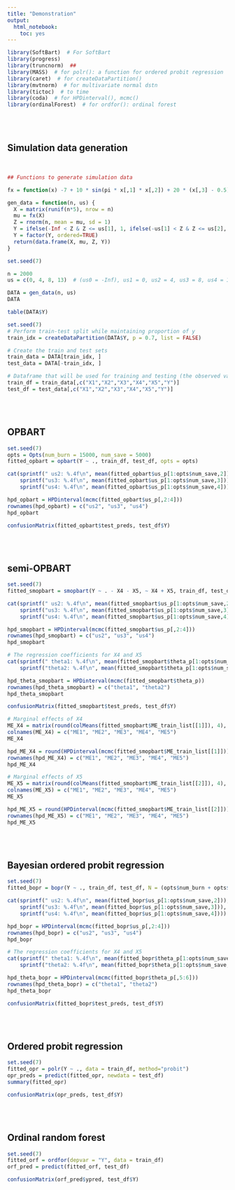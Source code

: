 ```yaml
---
title: "Demonstration"
output:
  html_notebook:
    toc: yes
---
```


```r
library(SoftBart)  # For SoftBart
library(progress)
library(truncnorm)  ##
library(MASS)  # for polr(): a function for ordered probit regression
library(caret)  # for createDataPartition()
library(mvtnorm)  # for multivariate normal dstn
library(tictoc)  # to time
library(coda)  # for HPDinterval(), mcmc()
library(ordinalForest)  # for ordfor(): ordinal forest
```

\
\

## Simulation data generation

\

\begin{equation}
f(x) = -7 + 10\mathrm{sin}(\pi x_1 x_2) + 20(x_3 - 0.5)^{2} + 10x_4 + 5x_5
\end{equation}

```r
## Functions to generate simulation data

fx = function(x) -7 + 10 * sin(pi * x[,1] * x[,2]) + 20 * (x[,3] - 0.5)^2 + 10 * x[,4] + 5 * x[,5]

gen_data = function(n, us) {
  X = matrix(runif(n*5), nrow = n)
  mu = fx(X)
  Z = rnorm(n, mean = mu, sd = 1)
  Y = ifelse(-Inf < Z & Z <= us[1], 1, ifelse(-us[1] < Z & Z <= us[2], 2, ifelse(-us[2] < Z & Z <= us[3], 3, ifelse(-us[3] < Z & Z <= us[4], 4, 5))))
  Y = factor(Y, ordered=TRUE)
  return(data.frame(X, mu, Z, Y))
}
```

```r
set.seed(7)

n = 2000
us = c(0, 4, 8, 13)  # (us0 = -Inf), us1 = 0, us2 = 4, us3 = 8, us4 = 13, (us5 = Inf)

DATA = gen_data(n, us)
DATA
```

```r
table(DATA$Y)
```

```r
set.seed(7)
# Perform train-test split while maintaining proportion of y
train_idx = createDataPartition(DATA$Y, p = 0.7, list = FALSE)

# Create the train and test sets
train_data = DATA[train_idx, ]
test_data = DATA[-train_idx, ]

# Dataframe that will be used for training and testing (the observed values will be X and Y only)
train_df = train_data[,c("X1","X2","X3","X4","X5","Y")]
test_df = test_data[,c("X1","X2","X3","X4","X5","Y")]
```

\
\

## OPBART

```r
set.seed(7)
opts = Opts(num_burn = 15000, num_save = 5000)
fitted_opbart = opbart(Y ~ ., train_df, test_df, opts = opts)
```

```r
cat(sprintf(" us2: %.4f\n", mean(fitted_opbart$us_p[1:opts$num_save,2])), 
    sprintf("us3: %.4f\n", mean(fitted_opbart$us_p[1:opts$num_save,3])), 
    sprintf("us4: %.4f\n", mean(fitted_opbart$us_p[1:opts$num_save,4])))
```

```r
hpd_opbart = HPDinterval(mcmc(fitted_opbart$us_p[,2:4]))
rownames(hpd_opbart) = c("us2", "us3", "us4")
hpd_opbart
```

```r
confusionMatrix(fitted_opbart$test_preds, test_df$Y)
```

\
\

## semi-OPBART

```r
set.seed(7)
fitted_smopbart = smopbart(Y ~ . - X4 - X5, ~ X4 + X5, train_df, test_df, one_unit = 0.01, opts = opts)
```

```r
cat(sprintf(" us2: %.4f\n", mean(fitted_smopbart$us_p[1:opts$num_save,2])), 
    sprintf("us3: %.4f\n", mean(fitted_smopbart$us_p[1:opts$num_save,3])), 
    sprintf("us4: %.4f\n", mean(fitted_smopbart$us_p[1:opts$num_save,4])))
```

```r
hpd_smopbart = HPDinterval(mcmc(fitted_smopbart$us_p[,2:4]))
rownames(hpd_smopbart) = c("us2", "us3", "us4")
hpd_smopbart
```

```r
# The regression coefficients for X4 and X5
cat(sprintf(" theta1: %.4f\n", mean(fitted_smopbart$theta_p[1:opts$num_save,1])), 
    sprintf("theta2: %.4f\n", mean(fitted_smopbart$theta_p[1:opts$num_save,2])))
```

```r
hpd_theta_smopbart = HPDinterval(mcmc(fitted_smopbart$theta_p))
rownames(hpd_theta_smopbart) = c("theta1", "theta2")
hpd_theta_smopbart
```

```r
confusionMatrix(fitted_smopbart$test_preds, test_df$Y)
```

```r
# Marginal effects of X4
ME_X4 = matrix(round(colMeans(fitted_smopbart$ME_train_list[[1]]), 4), ncol = 5)
colnames(ME_X4) = c("ME1", "ME2", "ME3", "ME4", "ME5")
ME_X4
```

```r
hpd_ME_X4 = round(HPDinterval(mcmc(fitted_smopbart$ME_train_list[[1]])), 4)
rownames(hpd_ME_X4) = c("ME1", "ME2", "ME3", "ME4", "ME5")
hpd_ME_X4
```

```r
# Marginal effects of X5
ME_X5 = matrix(round(colMeans(fitted_smopbart$ME_train_list[[2]]), 4), ncol = 5)
colnames(ME_X5) = c("ME1", "ME2", "ME3", "ME4", "ME5")
ME_X5
```

```r
hpd_ME_X5 = round(HPDinterval(mcmc(fitted_smopbart$ME_train_list[[2]])), 4)
rownames(hpd_ME_X5) = c("ME1", "ME2", "ME3", "ME4", "ME5")
hpd_ME_X5
```

\
\

## Bayesian ordered probit regression

```r
set.seed(7)
fitted_bopr = bopr(Y ~ ., train_df, test_df, N = (opts$num_burn + opts$num_save), burn.in = opts$num_burn)
```

```r
cat(sprintf(" us2: %.4f\n", mean(fitted_bopr$us_p[1:opts$num_save,2])), 
    sprintf("us3: %.4f\n", mean(fitted_bopr$us_p[1:opts$num_save,3])), 
    sprintf("us4: %.4f\n", mean(fitted_bopr$us_p[1:opts$num_save,4])))
```

```r
hpd_bopr = HPDinterval(mcmc(fitted_bopr$us_p[,2:4]))
rownames(hpd_bopr) = c("us2", "us3", "us4")
hpd_bopr
```

```r
# The regression coefficients for X4 and X5
cat(sprintf(" theta1: %.4f\n", mean(fitted_bopr$theta_p[1:opts$num_save,5])), 
    sprintf("theta2: %.4f\n", mean(fitted_bopr$theta_p[1:opts$num_save,6])))
```

```r
hpd_theta_bopr = HPDinterval(mcmc(fitted_bopr$theta_p[,5:6]))
rownames(hpd_theta_bopr) = c("theta1", "theta2")
hpd_theta_bopr
```

```r
confusionMatrix(fitted_bopr$test_preds, test_df$Y)
```

\
\

## Ordered probit regression

```r
set.seed(7)
fitted_opr = polr(Y ~ ., data = train_df, method="probit")
opr_preds = predict(fitted_opr, newdata = test_df)
summary(fitted_opr)
```

```r
confusionMatrix(opr_preds, test_df$Y)
```

\
\

## Ordinal random forest

```r
set.seed(7)
fitted_orf = ordfor(depvar = "Y", data = train_df)
orf_pred = predict(fitted_orf, test_df)
```

```r
confusionMatrix(orf_pred$ypred, test_df$Y)
```






